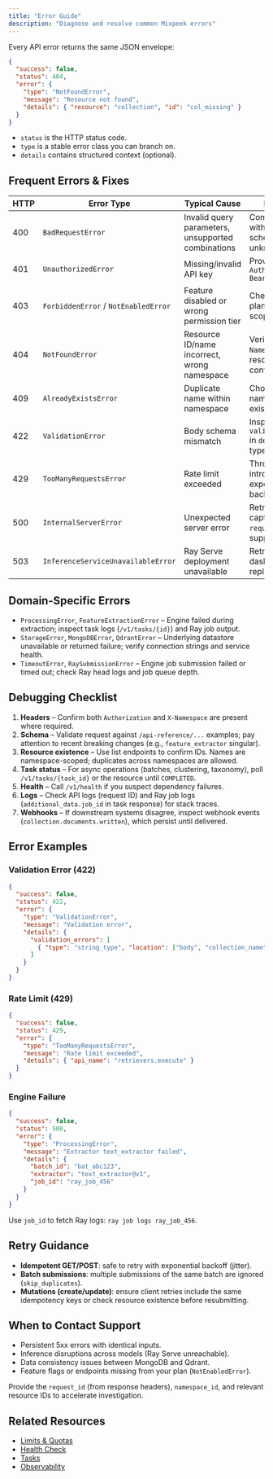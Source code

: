 ```yaml
---
title: "Error Guide"
description: "Diagnose and resolve common Mixpeek errors"
---
```


Every API error returns the same JSON envelope:

```json
{
  "success": false,
  "status": 404,
  "error": {
    "type": "NotFoundError",
    "message": "Resource not found",
    "details": { "resource": "collection", "id": "col_missing" }
  }
}
```

- `status` is the HTTP status code.
- `type` is a stable error class you can branch on.
- `details` contains structured context (optional).

## Frequent Errors & Fixes

| HTTP | Error Type | Typical Cause | Resolution |
|------|------------|---------------|------------|
| 400 | `BadRequestError` | Invalid query parameters, unsupported combinations | Compare request with OpenAPI schema; remove unknown keys |
| 401 | `UnauthorizedError` | Missing/invalid API key | Provide `Authorization: Bearer <api_key>` |
| 403 | `ForbiddenError` / `NotEnabledError` | Feature disabled or wrong permission tier | Check account plan or API key scopes |
| 404 | `NotFoundError` | Resource ID/name incorrect, wrong namespace | Verify IDs and `X-Namespace`; list resources to confirm |
| 409 | `AlreadyExistsError` | Duplicate name within namespace | Choose unique names or delete existing resource |
| 422 | `ValidationError` | Body schema mismatch | Inspect `validation_errors` in `details`; fix types/paths |
| 429 | `TooManyRequestsError` | Rate limit exceeded | Throttle requests, introduce exponential backoff |
| 500 | `InternalServerError` | Unexpected server error | Retry with jitter; capture `request_id` for support |
| 503 | `InferenceServiceUnavailableError` | Ray Serve deployment unavailable | Retry; check Ray dashboard for replica health |

## Domain-Specific Errors

- `ProcessingError`, `FeatureExtractionError` – Engine failed during extraction; inspect task logs (`/v1/tasks/{id}`) and Ray job output.
- `StorageError`, `MongoDBError`, `QdrantError` – Underlying datastore unavailable or returned failure; verify connection strings and service health.
- `TimeoutError`, `RaySubmissionError` – Engine job submission failed or timed out; check Ray head logs and job queue depth.

## Debugging Checklist

1. **Headers** – Confirm both `Authorization` and `X-Namespace` are present where required.
2. **Schema** – Validate request against `/api-reference/...` examples; pay attention to recent breaking changes (e.g., `feature_extractor` singular).
3. **Resource existence** – Use list endpoints to confirm IDs. Names are namespace-scoped; duplicates across namespaces are allowed.
4. **Task status** – For async operations (batches, clustering, taxonomy), poll `/v1/tasks/{task_id}` or the resource until `COMPLETED`.
5. **Health** – Call `/v1/health` if you suspect dependency failures.
6. **Logs** – Check API logs (request ID) and Ray job logs (`additional_data.job_id` in task response) for stack traces.
7. **Webhooks** – If downstream systems disagree, inspect webhook events (`collection.documents.written`), which persist until delivered.

## Error Examples

### Validation Error (422)

```json
{
  "success": false,
  "status": 422,
  "error": {
    "type": "ValidationError",
    "message": "Validation error",
    "details": {
      "validation_errors": [
        { "type": "string_type", "location": ["body", "collection_name"], "message": "Input should be a valid string" }
      ]
    }
  }
}
```

### Rate Limit (429)

```json
{
  "success": false,
  "status": 429,
  "error": {
    "type": "TooManyRequestsError",
    "message": "Rate limit exceeded",
    "details": { "api_name": "retrievers.execute" }
  }
}
```

### Engine Failure

```json
{
  "success": false,
  "status": 500,
  "error": {
    "type": "ProcessingError",
    "message": "Extractor text_extractor failed",
    "details": {
      "batch_id": "bat_abc123",
      "extractor": "text_extractor@v1",
      "job_id": "ray_job_456"
    }
  }
}
```

Use `job_id` to fetch Ray logs: `ray job logs ray_job_456`.

## Retry Guidance

- **Idempotent GET/POST**: safe to retry with exponential backoff (jitter).
- **Batch submissions**: multiple submissions of the same batch are ignored (`skip_duplicates`).
- **Mutations (create/update)**: ensure client retries include the same idempotency keys or check resource existence before resubmitting.

## When to Contact Support

- Persistent 5xx errors with identical inputs.
- Inference disruptions across models (Ray Serve unreachable).
- Data consistency issues between MongoDB and Qdrant.
- Feature flags or endpoints missing from your plan (`NotEnabledError`).

Provide the `request_id` (from response headers), `namespace_id`, and relevant resource IDs to accelerate investigation.

## Related Resources

- [Limits & Quotas](/troubleshoot/limits)
- [Health Check](/api-reference/health/healthcheck)
- [Tasks](/processing/tasks)
- [Observability](/operations/observability)
